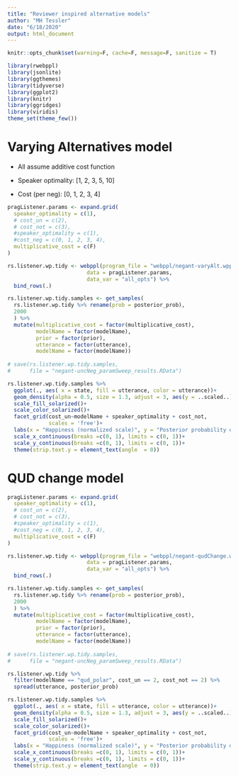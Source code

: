 ```yaml
---
title: "Reviewer inspired alternative models"
author: "MH Tessler"
date: "6/18/2020"
output: html_document
---
```



```r
knitr::opts_chunk$set(warning=F, cache=F, message=F, sanitize = T)
```

```r
library(rwebppl)
library(jsonlite)
library(ggthemes)
library(tidyverse)
library(ggplot2)
library(knitr)
library(ggridges)
library(viridis)
theme_set(theme_few())
```

# Varying Alternatives model

- All assume additive cost function

- Speaker optimality: [1, 2, 3, 5, 10]
- Cost (per neg): [0, 1, 2, 3, 4]

```r

pragListener.params <- expand.grid(
  speaker_optimality = c(1),
  # cost_un = c(2),
  # cost_not = c(3),
  #speaker_optimality = c(1),
  #cost_neg = c(0, 1, 2, 3, 4),
  multiplicative_cost = c(F)
)

rs.listener.wp.tidy <- webppl(program_file = "webppl/negant-varyAlt.wppl",
                         data = pragListener.params,
                         data_var = "all_opts") %>%
  bind_rows(.) 

rs.listener.wp.tidy.samples <- get_samples(
  rs.listener.wp.tidy %>% rename(prob = posterior_prob), 
  2000
  ) %>%
  mutate(multiplicative_cost = factor(multiplicative_cost),
         modelName = factor(modelName),
         prior = factor(prior),
         utterance = factor(utterance),
         modelName = factor(modelName))
         
# save(rs.listener.wp.tidy.samples,
#      file = "negant-uncNeg_paramSweep_results.RData")
```


```r
rs.listener.wp.tidy.samples %>%
  ggplot(., aes( x = state, fill = utterance, color = utterance))+
  geom_density(alpha = 0.5, size = 1.3, adjust = 3, aes(y = ..scaled..))+
  scale_fill_solarized()+
  scale_color_solarized()+
  facet_grid(cost_un~modelName + speaker_optimality + cost_not, 
             scales = 'free')+
  labs(x = "Happiness (normalized scale)", y = "Posterior probability density (Scaled)")+
  scale_x_continuous(breaks =c(0, 1), limits = c(0, 1))+
  scale_y_continuous(breaks =c(0, 1), limits = c(0, 1))+
  theme(strip.text.y = element_text(angle  = 0))
```


# QUD change model


```r

pragListener.params <- expand.grid(
  speaker_optimality = c(1),
  # cost_un = c(2),
  # cost_not = c(3),
  #speaker_optimality = c(1),
  #cost_neg = c(0, 1, 2, 3, 4),
  multiplicative_cost = c(F)
)

rs.listener.wp.tidy <- webppl(program_file = "webppl/negant-qudChange.wppl",
                         data = pragListener.params,
                         data_var = "all_opts") %>%
  bind_rows(.)

rs.listener.wp.tidy.samples <- get_samples(
  rs.listener.wp.tidy %>% rename(prob = posterior_prob), 
  2000
  ) %>%
  mutate(multiplicative_cost = factor(multiplicative_cost),
         modelName = factor(modelName),
         prior = factor(prior),
         utterance = factor(utterance),
         modelName = factor(modelName))
         
# save(rs.listener.wp.tidy.samples,
#      file = "negant-uncNeg_paramSweep_results.RData")
```

```r
rs.listener.wp.tidy %>%
  filter(modelName == "qud_polar", cost_un == 2, cost_not == 2) %>%
  spread(utterance, posterior_prob)
```



```r
rs.listener.wp.tidy.samples %>%
  ggplot(., aes( x = state, fill = utterance, color = utterance))+
  geom_density(alpha = 0.5, size = 1.3, adjust = 3, aes(y = ..scaled..))+
  scale_fill_solarized()+
  scale_color_solarized()+
  facet_grid(cost_un~modelName + speaker_optimality + cost_not, 
             scales = 'free')+
  labs(x = "Happiness (normalized scale)", y = "Posterior probability density (Scaled)")+
  scale_x_continuous(breaks =c(0, 1), limits = c(0, 1))+
  scale_y_continuous(breaks =c(0, 1), limits = c(0, 1))+
  theme(strip.text.y = element_text(angle  = 0))
```
